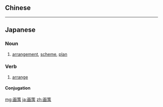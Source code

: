 {{also|畫策}}
==Chinese==
{{zh-see|畫策}}

----

==Japanese==
{{ja-kanjitab|かく|さく|yomi=on}}

===Noun===
{{ja-noun|かくさく}}

# [[arrangement]], [[scheme]], [[plan]]

===Verb===
{{ja-verb-suru|tr=trans|かくさく}}

# [[arrange]]
#: {{ja-usex|法案を通すよう'''画策'''している。|ほうあん を とおす よう '''かくさく''' している。|They are setting it up for the passage of the bill.}}

====Conjugation====
{{ja-suru|かくさく}}

[[mg:画策]]
[[ja:画策]]
[[zh:画策]]